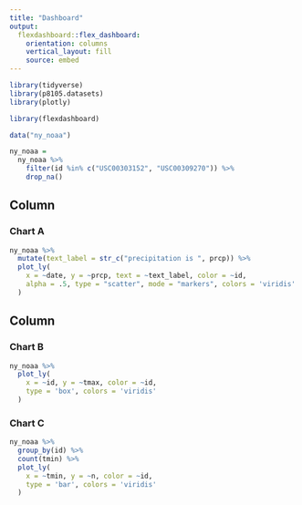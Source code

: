 ```yaml
---
title: "Dashboard"
output: 
  flexdashboard::flex_dashboard:
    orientation: columns
    vertical_layout: fill
    source: embed
---
```


```r
library(tidyverse)
library(p8105.datasets)
library(plotly)

library(flexdashboard)
```

```r
data("ny_noaa")

ny_noaa = 
  ny_noaa %>% 
    filter(id %in% c("USC00303152", "USC00309270")) %>% 
    drop_na()
```

Column {data-width=650}
-----------------------------------------------------------------------

### Chart A

```r
ny_noaa %>% 
  mutate(text_label = str_c("precipitation is ", prcp)) %>% 
  plot_ly(
    x = ~date, y = ~prcp, text = ~text_label, color = ~id,
    alpha = .5, type = "scatter", mode = "markers", colors = 'viridis'
  )
```

Column {data-width=350}
-----------------------------------------------------------------------

### Chart B

```r
ny_noaa %>% 
  plot_ly(
    x = ~id, y = ~tmax, color = ~id,
    type = 'box', colors = 'viridis'
  )
```

### Chart C

```r
ny_noaa %>% 
  group_by(id) %>% 
  count(tmin) %>% 
  plot_ly(
    x = ~tmin, y = ~n, color = ~id,
    type = 'bar', colors = 'viridis'
  )
```

